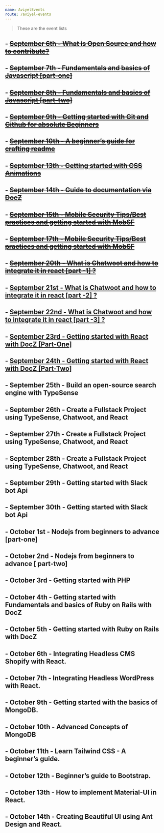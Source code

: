```yaml
---
name: AviyelEvents
route: /aviyel-events
---
```


> These are the event lists

## - ~~[September 6th - What is Open Source and how to contribute?](https://beta.aviyel.com/events/326/what_is_open_source_and_how_to_contribute?)~~

## - ~~[September 7th - Fundamentals and basics of Javascript [part-one]](https://beta.aviyel.com/events/361/fundamentals_and_basics_of_javascript)~~

## - ~~[September 8th - Fundamentals and basics of Javascript [part-two]](https://beta.aviyel.com/events/384/fundamentals_and_basics_of_javascript_[part-two])~~

## - ~~[September 9th - Getting started with Git and Github for absolute Beginners](https://beta.aviyel.com/events/389/getting_started_with_git_&_github_for_absolute_beginners)~~

## - ~~[September 10th - A beginner’s guide for crafting readme](https://beta.aviyel.com/events/412/a_beginner's_guide_for_crafting_readme_-open-source_series)~~

## - ~~[September 13th - Getting started with CSS Animations](https://beta.aviyel.com/events/419/getting_started_with_css_animations)~~

## - ~~[September 14th - Guide to documentation via DocZ](https://beta.aviyel.com/events/438/guide_to_documentation_via_docz_)~~

## - ~~[September 15th - Mobile Security Tips/Best practices and getting started with MobSF](https://beta.aviyel.com/events/562/mobile_security_tips/best_practices_and_getting_started_with_mobsf_[part-1])~~

## - ~~[September 17th - Mobile Security Tips/Best practices and getting started with MobSF](https://beta.aviyel.com/events/586/mobile_security_tips/best_practices_and_getting_started_with_mobsf_[part-2])~~

## - ~~[September 20th - What is Chatwoot and how to integrate it in react [part -1] ?](https://aviyel.com/events/11/integrating_chatwoot_with_react_-_part_1)~~

## - [September 21st - What is Chatwoot and how to integrate it in react [part -2] ?](https://aviyel.com/events/12/integrating_chatwoot_with_react_-_part_2)

## - [September 22nd - What is Chatwoot and how to integrate it in react [part -3] ?](https://aviyel.com/events/16/integrating_chatwoot_with_react_-_part_3)

## - [September 23rd - Getting started with React with DocZ [Part-One]](https://aviyel.com/events/13/getting_started_with_react_and_docz_-_part_1)

## - [September 24th - Getting started with React with DocZ [Part-Two]](https://aviyel.com/events/14/getting_started_with_react_and_docz_-_part_2)

## - September 25th - Build an open-source search engine with TypeSense

## - September 26th - Create a Fullstack Project using TypeSense, Chatwoot, and React

## - September 27th - Create a Fullstack Project using TypeSense, Chatwoot, and React

## - September 28th - Create a Fullstack Project using TypeSense, Chatwoot, and React

## - September 29th - Getting started with Slack bot Api

## - September 30th - Getting started with Slack bot Api

## - October 1st - Nodejs from beginners to advance [part-one]

## - October 2nd - Nodejs from beginners to advance [ part-two]

## - October 3rd - Getting started with PHP

## - October 4th - Getting started with Fundamentals and basics of Ruby on Rails with DocZ

## - October 5th - Getting started with Ruby on Rails with DocZ

## - October 6th - Integrating Headless CMS Shopify with React.

## - October 7th - Integrating Headless WordPress with React.

## - October 9th - Getting started with the basics of MongoDB.

## - October 10th - Advanced Concepts of MongoDB

## - October 11th - Learn Tailwind CSS - A beginner’s guide.

## - October 12th - Beginner’s guide to Bootstrap.

## - October 13th - How to implement Material-UI in React.

## - October 14th - Creating Beautiful UI using Ant Design and React.
